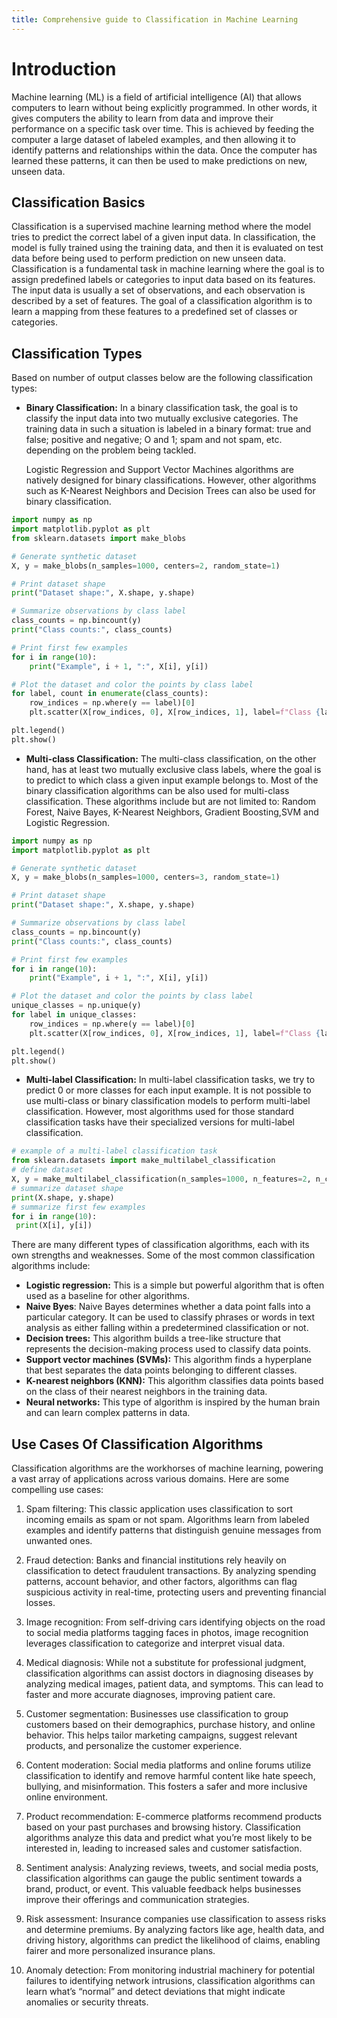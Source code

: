 ```yaml
---
title: Comprehensive guide to Classification in Machine Learning
---
```


# Introduction
Machine learning (ML) is a field of artificial intelligence (AI) that allows computers to learn without being explicitly programmed. In other words, it gives computers the ability to learn from data and improve their performance on a specific task over time. This is achieved by feeding the computer a large dataset of labeled examples, and then allowing it to identify patterns and relationships within the data. Once the computer has learned these patterns, it can then be used to make predictions on new, unseen data.



## Classification Basics

Classification is a supervised machine learning method where the model tries to predict the correct label of a given input data. In classification, the model is fully trained using the training data, and then it is evaluated on test data before being used to perform prediction on new unseen data. Classification is a fundamental task in machine learning where the goal is to assign predefined labels or categories to input data based on its features. The input data is usually a set of observations, and each observation is described by a set of features. The goal of a classification algorithm is to learn a mapping from these features to a predefined set of classes or categories.

## Classification Types

Based on number of output classes below are the following classification types:

- **Binary Classification:** In a binary classification task, the goal is to classify the input data into two mutually exclusive categories. The training data in such a situation is labeled in a binary format: true and false; positive and negative; O and 1; spam and not spam, etc. depending on the problem being tackled.

    Logistic Regression and Support Vector Machines algorithms are natively designed for binary classifications. However, other algorithms such as K-Nearest Neighbors and Decision Trees can also be used for binary classification. 

```python
import numpy as np
import matplotlib.pyplot as plt
from sklearn.datasets import make_blobs

# Generate synthetic dataset
X, y = make_blobs(n_samples=1000, centers=2, random_state=1)

# Print dataset shape
print("Dataset shape:", X.shape, y.shape)

# Summarize observations by class label
class_counts = np.bincount(y)
print("Class counts:", class_counts)

# Print first few examples
for i in range(10):
    print("Example", i + 1, ":", X[i], y[i])

# Plot the dataset and color the points by class label
for label, count in enumerate(class_counts):
    row_indices = np.where(y == label)[0]
    plt.scatter(X[row_indices, 0], X[row_indices, 1], label=f"Class {label}")

plt.legend()
plt.show()
```

- **Multi-class Classification:** The multi-class classification, on the other hand, has at least two mutually exclusive class labels, where the goal is to predict to which class a given input example belongs to. Most of the binary classification algorithms can be also used for multi-class classification. These algorithms include but are not limited to:
Random Forest, Naive Bayes, K-Nearest Neighbors, Gradient Boosting,SVM and Logistic Regression.

```python
import numpy as np
import matplotlib.pyplot as plt

# Generate synthetic dataset
X, y = make_blobs(n_samples=1000, centers=3, random_state=1)

# Print dataset shape
print("Dataset shape:", X.shape, y.shape)

# Summarize observations by class label
class_counts = np.bincount(y)
print("Class counts:", class_counts)

# Print first few examples
for i in range(10):
    print("Example", i + 1, ":", X[i], y[i])

# Plot the dataset and color the points by class label
unique_classes = np.unique(y)
for label in unique_classes:
    row_indices = np.where(y == label)[0]
    plt.scatter(X[row_indices, 0], X[row_indices, 1], label=f"Class {label}")

plt.legend()
plt.show()
```

- **Multi-label Classification:** In multi-label classification tasks, we try to predict 0 or more classes for each input example. It is not possible to use multi-class or binary classification models to perform multi-label classification. However, most algorithms used for those standard classification tasks have their specialized versions for multi-label classification.

```python

# example of a multi-label classification task
from sklearn.datasets import make_multilabel_classification
# define dataset
X, y = make_multilabel_classification(n_samples=1000, n_features=2, n_classes=3, n_labels=2, random_state=1)
# summarize dataset shape
print(X.shape, y.shape)
# summarize first few examples
for i in range(10):
 print(X[i], y[i])
```

There are many different types of classification algorithms, each with its own strengths and weaknesses. Some of the most common classification algorithms include:

- **Logistic regression:** This is a simple but powerful algorithm that is often used as a baseline for other algorithms.
- **Naive Byes**: Naive Bayes determines whether a data point falls into a particular category. It can be used to classify phrases or words in text analysis as either falling within a predetermined classification or not.
- **Decision trees:** This algorithm builds a tree-like structure that represents the decision-making process used to classify data points.
- **Support vector machines (SVMs):** This algorithm finds a hyperplane that best separates the data points belonging to different classes.
- **K-nearest neighbors (KNN):** This algorithm classifies data points based on the class of their nearest neighbors in the training data.
- **Neural networks:** This type of algorithm is inspired by the human brain and can learn complex patterns in data.

## Use Cases Of Classification Algorithms

Classification algorithms are the workhorses of machine learning, powering a vast array of applications across various domains. Here are some compelling use cases:

1. Spam filtering: This classic application uses classification to sort incoming emails as spam or not spam. Algorithms learn from labeled examples and identify patterns that distinguish genuine messages from unwanted ones.

2. Fraud detection: Banks and financial institutions rely heavily on classification to detect fraudulent transactions. By analyzing spending patterns, account behavior, and other factors, algorithms can flag suspicious activity in real-time, protecting users and preventing financial losses.

3. Image recognition: From self-driving cars identifying objects on the road to social media platforms tagging faces in photos, image recognition leverages classification to categorize and interpret visual data.

4. Medical diagnosis: While not a substitute for professional judgment, classification algorithms can assist doctors in diagnosing diseases by analyzing medical images, patient data, and symptoms. This can lead to faster and more accurate diagnoses, improving patient care.

5. Customer segmentation: Businesses use classification to group customers based on their demographics, purchase history, and online behavior. This helps tailor marketing campaigns, suggest relevant products, and personalize the customer experience.

6. Content moderation: Social media platforms and online forums utilize classification to identify and remove harmful content like hate speech, bullying, and misinformation. This fosters a safer and more inclusive online environment.

7. Product recommendation: E-commerce platforms recommend products based on your past purchases and browsing history. Classification algorithms analyze this data and predict what you're most likely to be interested in, leading to increased sales and customer satisfaction.

8. Sentiment analysis: Analyzing reviews, tweets, and social media posts, classification algorithms can gauge the public sentiment towards a brand, product, or event. This valuable feedback helps businesses improve their offerings and communication strategies.

9. Risk assessment: Insurance companies use classification to assess risks and determine premiums. By analyzing factors like age, health data, and driving history, algorithms can predict the likelihood of claims, enabling fairer and more personalized insurance plans.

10. Anomaly detection: From monitoring industrial machinery for potential failures to identifying network intrusions, classification algorithms can learn what's "normal" and detect deviations that might indicate anomalies or security threats.